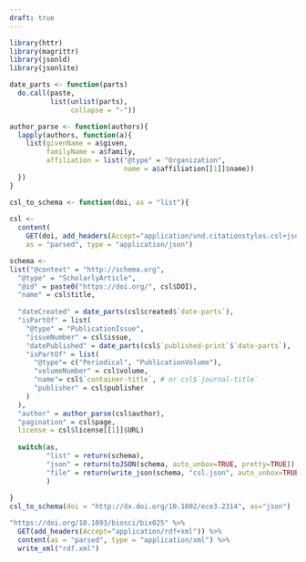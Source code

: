 ```yaml
---
draft: true
---
```



```r
library(httr)
library(magrittr)
library(jsonld)
library(jsonlite)

```


```r
date_parts <- function(parts)
  do.call(paste,
          list(unlist(parts),
               collapse = "-"))

author_parse <- function(authors){
  lapply(authors, function(a){
    list(givenName = a$given,
         familyName = a$family,
         affiliation = list("@type" = "Organization",
                            name = a$affiliation[[1]]$name))
  })
}
```

```r
csl_to_schema <- function(doi, as = "list"){
  
csl <-
  content(
    GET(doi, add_headers(Accept="application/vnd.citationstyles.csl+json")),
    as = "parsed", type = "application/json")

schema <- 
list("@context" = "http://schema.org",
  "@type" = "ScholarlyArticle",
  "@id" = paste0("https://doi.org/", csl$DOI),
  "name" = csl$title,
  
  "dateCreated" = date_parts(csl$created$`date-parts`), 
  "isPartOf" = list(
    "@type" = "PublicationIssue",
    "issueNumber" = csl$issue,
    "datePublished" = date_parts(csl$`published-print`$`date-parts`), 
    "isPartOf" = list(
      "@type"= c("Periodical", "PublicationVolume"),
      "volumeNumber" = csl$volume,
      "name"= csl$`container-title`, # or csl$`journal-title`
      "publisher" = csl$publisher
    )
  ), 
  "author" = author_parse(csl$author),
  "pagination" = csl$page,
  license = csl$license[[1]]$URL) 
 
  switch(as, 
         "list" = return(schema),
         "json" = return(toJSON(schema, auto_unbox=TRUE, pretty=TRUE)),
         "file" = return(write_json(schema, "csl.json", auto_unbox=TRUE, pretty=TRUE))
         )
  
}
csl_to_schema(doi = "http://dx.doi.org/10.1002/ece3.2314", as="json")


```






```r
"https://doi.org/10.1093/biosci/bix025" %>%
  GET(add_headers(Accept="application/rdf+xml")) %>%
  content(as = "parsed", type = "application/xml") %>%
  write_xml("rdf.xml")
```